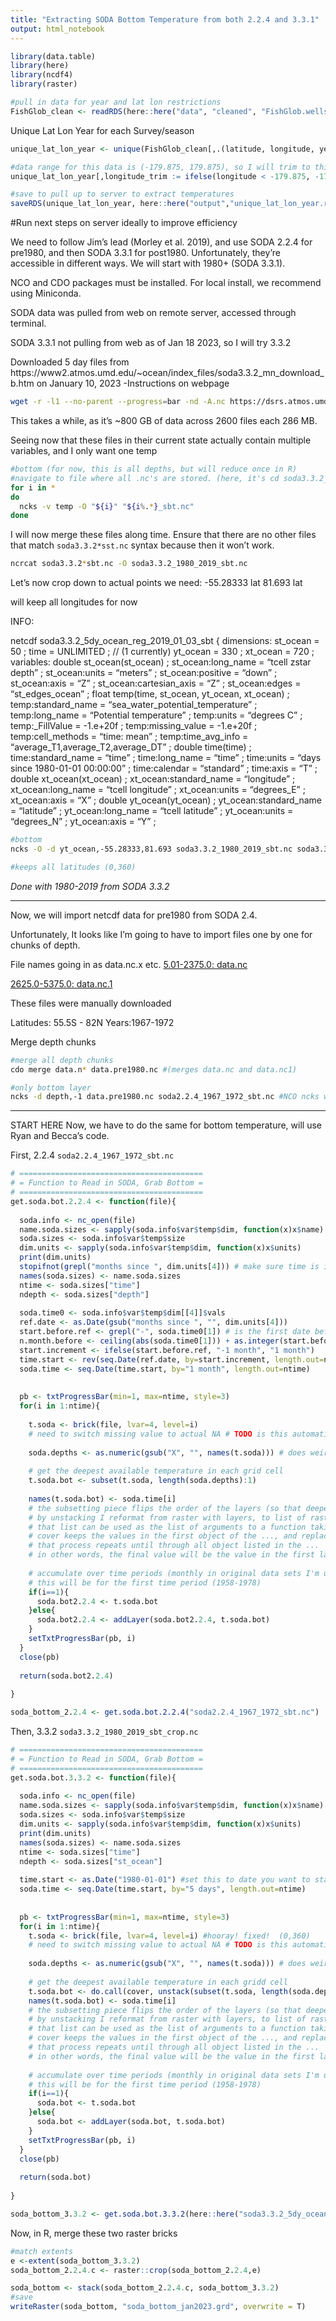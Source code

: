 ```yaml
---
title: "Extracting SODA Bottom Temperature from both 2.2.4 and 3.3.1"
output: html_notebook
---
```


```r
library(data.table)
library(here)
library(ncdf4)
library(raster)
```

```r
#pull in data for year and lat lon restrictions
FishGlob_clean <- readRDS(here::here("data", "cleaned", "FishGlob.wellsampledyearscells_complete.final.rds"))
```

Unique Lat Lon Year for each Survey/season
```r
unique_lat_lon_year <- unique(FishGlob_clean[,.(latitude, longitude, year, survey, survey_unit)])

#data range for this data is (-179.875, 179.875), so I will trim to this
unique_lat_lon_year[,longitude_trim := ifelse(longitude < -179.875, -179.875, ifelse(longitude > 179.875, 179.875, longitude))]

#save to pull up to server to extract temperatures
saveRDS(unique_lat_lon_year, here::here("output","unique_lat_lon_year.rds"))
```

#Run next steps on server ideally to improve efficiency

We need to follow Jim's lead (Morley et al. 2019),  and use SODA 2.2.4 for pre1980,  and then SODA 3.3.1 for post1980. Unfortunately,  they're accessible in different ways. We will start with 1980+ (SODA 3.3.1).

NCO and CDO packages must be installed. For local install, we recommend using Miniconda. 

SODA data was pulled from web on remote server, accessed through terminal. 

SODA 3.3.1 not pulling from web as of Jan 18 2023, so I will try 3.3.2

Downloaded 5 day files from https://www2.atmos.umd.edu/~ocean/index_files/soda3.3.2_mn_download_b.htm on January 10, 2023
-Instructions on webpage

```bash


wget -r -l1 --no-parent --progress=bar -nd -A.nc https://dsrs.atmos.umd.edu/DATA/soda3.3.2/REGRIDED/ocean/

```

This takes a while,  as it's ~800 GB of data across 2600 files each 286 MB.


Seeing now that these files in their current state actually contain multiple variables, and I only want one temp
```bash
#bottom (for now, this is all depths, but will reduce once in R)
#navigate to file where all .nc's are stored. (here, it's cd soda3.3.2_5dy_ocean_reg/)
for i in *
do
  ncks -v temp -O "${i}" "${i%.*}_sbt.nc"
done

```

I will now merge these files along time. Ensure that there are no other files that match `soda3.3.2*sst.nc` syntax because then it won't work.
```bash
ncrcat soda3.3.2*sbt.nc -O soda3.3.2_1980_2019_sbt.nc
```

Let's now crop down to actual points we need:
-55.28333 lat
81.693 lat

will keep all longitudes for now

INFO:

netcdf soda3.3.2_5dy_ocean_reg_2019_01_03_sbt {
dimensions:
        st_ocean = 50 ;
        time = UNLIMITED ; // (1 currently)
        yt_ocean = 330 ;
        xt_ocean = 720 ;
variables:
        double st_ocean(st_ocean) ;
                st_ocean:long_name = "tcell zstar depth" ;
                st_ocean:units = "meters" ;
                st_ocean:positive = "down" ;
                st_ocean:axis = "Z" ;
                st_ocean:cartesian_axis = "Z" ;
                st_ocean:edges = "st_edges_ocean" ;
        float temp(time, st_ocean, yt_ocean, xt_ocean) ;
                temp:standard_name = "sea_water_potential_temperature" ;
                temp:long_name = "Potential temperature" ;
                temp:units = "degrees C" ;
                temp:_FillValue = -1.e+20f ;
                temp:missing_value = -1.e+20f ;
                temp:cell_methods = "time: mean" ;
                temp:time_avg_info = "average_T1,average_T2,average_DT" ;
        double time(time) ;
                time:standard_name = "time" ;
                time:long_name = "time" ;
                time:units = "days since 1980-01-01 00:00:00" ;
                time:calendar = "standard" ;
                time:axis = "T" ;
        double xt_ocean(xt_ocean) ;
                xt_ocean:standard_name = "longitude" ;
                xt_ocean:long_name = "tcell longitude" ;
                xt_ocean:units = "degrees_E" ;
                xt_ocean:axis = "X" ;
        double yt_ocean(yt_ocean) ;
                yt_ocean:standard_name = "latitude" ;
                yt_ocean:long_name = "tcell latitude" ;
                yt_ocean:units = "degrees_N" ;
                yt_ocean:axis = "Y" ;
                
```bash
#bottom
ncks -O -d yt_ocean,-55.28333,81.693 soda3.3.2_1980_2019_sbt.nc soda3.3.2_1980_2019_sbt_crop.nc

#keeps all latitudes (0,360)


```

*Done with 1980-2019 from SODA 3.3.2*

**********

Now,  we will import netcdf data for pre1980 from SODA 2.4.

Unfortunately,  It looks like I'm going to have to import files one by one for chunks of depth.

File names going in as data.nc.x etc.
[5.01-2375.0: data.nc](https://iridl.ldeo.columbia.edu/SOURCES/.CARTON-GIESE/.SODA/.v2p2p4/.temp/lat/%2855.28333S%29%2881.693N%29RANGEEDGES/time/%28Jan%201967%29%28Dec%201972%29RANGEEDGES/depth/%285.01%29%282375.0%29RANGEEDGES/datafiles.html)

[2625.0-5375.0: data.nc.1](https://iridl.ldeo.columbia.edu/SOURCES/.CARTON-GIESE/.SODA/.v2p2p4/.temp/lat/%2855.28333S%29%2881.693N%29RANGEEDGES/time/%28Jan%201967%29%28Dec%201972%29RANGEEDGES/depth/%282625.0%29%285375.0%29RANGEEDGES/datafiles.html)

These files were manually downloaded

Latitudes: 55.5S - 82N
Years:1967-1972

Merge depth chunks
```bash
#merge all depth chunks
cdo merge data.n* data.pre1980.nc #(merges data.nc and data.nc1)

#only bottom layer
ncks -d depth,-1 data.pre1980.nc soda2.2.4_1967_1972_sbt.nc #NCO ncks with a negative hyperslab

```

************

START HERE
Now, we have to do the same for bottom temperature, will use Ryan and Becca's code.

First, 2.2.4 `soda2.2.4_1967_1972_sbt.nc`
```r

# =========================================
# = Function to Read in SODA, Grab Bottom =
# =========================================
get.soda.bot.2.2.4 <- function(file){
  
  soda.info <- nc_open(file)
  name.soda.sizes <- sapply(soda.info$var$temp$dim, function(x)x$name)
  soda.sizes <- soda.info$var$temp$size
  dim.units <- sapply(soda.info$var$temp$dim, function(x)x$units)
  print(dim.units)
  stopifnot(grepl("months since ", dim.units[4])) # make sure time is in correct units and in right place
  names(soda.sizes) <- name.soda.sizes
  ntime <- soda.sizes["time"]
  ndepth <- soda.sizes["depth"]
  
  soda.time0 <- soda.info$var$temp$dim[[4]]$vals
  ref.date <- as.Date(gsub("months since ", "", dim.units[4]))
  start.before.ref <- grepl("-", soda.time0[1]) # is the first date before ref.date?
  n.month.before <- ceiling(abs(soda.time0[1])) + as.integer(start.before.ref)
  start.increment <- ifelse(start.before.ref, "-1 month", "1 month")
  time.start <- rev(seq.Date(ref.date, by=start.increment, length.out=n.month.before))[1]
  soda.time <- seq.Date(time.start, by="1 month", length.out=ntime)
  
  
  pb <- txtProgressBar(min=1, max=ntime, style=3)
  for(i in 1:ntime){
    
    t.soda <- brick(file, lvar=4, level=i)
    # need to switch missing value to actual NA # TODO is this automatically done by brick()? I think so.
    
    soda.depths <- as.numeric(gsub("X", "", names(t.soda))) # does weird rounding that I don't understand
    
    # get the deepest available temperature in each grid cell
    t.soda.bot <- subset(t.soda, length(soda.depths):1)
    
    names(t.soda.bot) <- soda.time[i]
    # the subsetting piece flips the order of the layers (so that deepest is first layer)
    # by unstacking I reformat from raster with layers, to list of rasters
    # that list can be used as the list of arguments to a function taking ...
    # cover keeps the values in the first object of the ..., and replaces the NA's with values from the second ...
    # that process repeats until through all object listed in the ...
    # in other words, the final value will be the value in the first layer that has a non-NA value in that cell
    
    # accumulate over time periods (monthly in original data sets I'm using)
    # this will be for the first time period (1958-1978)
    if(i==1){
      soda.bot2.2.4 <- t.soda.bot
    }else{
      soda.bot2.2.4 <- addLayer(soda.bot2.2.4, t.soda.bot)
    }
    setTxtProgressBar(pb, i)
  }
  close(pb)
  
  return(soda.bot2.2.4)
  
}

soda_bottom_2.2.4 <- get.soda.bot.2.2.4("soda2.2.4_1967_1972_sbt.nc")


```

Then, 3.3.2 `soda3.3.2_1980_2019_sbt_crop.nc`
```r
# =========================================
# = Function to Read in SODA, Grab Bottom =
# =========================================
get.soda.bot.3.3.2 <- function(file){
  
  soda.info <- nc_open(file)
  name.soda.sizes <- sapply(soda.info$var$temp$dim, function(x)x$name)
  soda.sizes <- soda.info$var$temp$size
  dim.units <- sapply(soda.info$var$temp$dim, function(x)x$units)
  print(dim.units)
  names(soda.sizes) <- name.soda.sizes
  ntime <- soda.sizes["time"]
  ndepth <- soda.sizes["st_ocean"]
  
  time.start <- as.Date("1980-01-01") #set this to date you want to start at
  soda.time <- seq.Date(time.start, by="5 days", length.out=ntime)
  
  
  pb <- txtProgressBar(min=1, max=ntime, style=3)
  for(i in 1:ntime){
    t.soda <- brick(file, lvar=4, level=i) #hooray! fixed!  (0,360)
    # need to switch missing value to actual NA # TODO is this automatically done by brick()? I think so.
    
    soda.depths <- as.numeric(gsub("X", "", names(t.soda))) # does weird rounding that I don't understand
    
    # get the deepest available temperature in each gridd cell
    t.soda.bot <- do.call(cover, unstack(subset(t.soda, length(soda.depths):1)))
    names(t.soda.bot) <- soda.time[i]
    # the subsetting piece flips the order of the layers (so that deepest is first layer)
    # by unstacking I reformat from raster with layers, to list of rasters
    # that list can be used as the list of arguments to a function taking ...
    # cover keeps the values in the first object of the ..., and replaces the NA's with values from the second ...
    # that process repeats until through all object listed in the ...
    # in other words, the final value will be the value in the first layer that has a non-NA value in that cell
    
    # accumulate over time periods (monthly in original data sets I'm using)
    # this will be for the first time period (1958-1978)
    if(i==1){
      soda.bot <- t.soda.bot
    }else{
      soda.bot <- addLayer(soda.bot, t.soda.bot)
    }
    setTxtProgressBar(pb, i)
  }
  close(pb)
  
  return(soda.bot)
  
}

soda_bottom_3.3.2 <- get.soda.bot.3.3.2(here::here("soda3.3.2_5dy_ocean_reg", "soda3.3.2_1980_2019_sbt_crop.nc"))

```

Now, in R, merge these two raster bricks
```r
#match extents
e <-extent(soda_bottom_3.3.2)
soda_bottom_2.2.4.c <- raster::crop(soda_bottom_2.2.4,e)

soda_bottom <- stack(soda_bottom_2.2.4.c, soda_bottom_3.3.2)
#save
writeRaster(soda_bottom, "soda_bottom_jan2023.grd", overwrite = T)
```